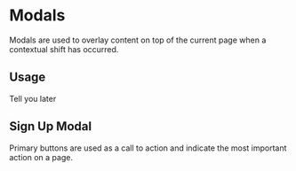 
<Meta title="Design System|Modals" component={SignUpModal} />

# Modals

Modals are used to overlay content on top of the current page when a contextual shift has occurred.

## Usage

Tell you later

## Sign Up Modal

Primary buttons are used as a call to action and indicate the most important action on a page.

<Preview withToolbar>
  <Story name="primary">
    <SignUpModal show={true} />
  </Story>
</Preview>
